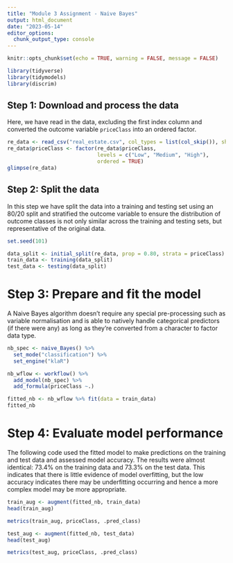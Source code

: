 ```yaml
---
title: "Module 3 Assignment - Naive Bayes"
output: html_document
date: "2023-05-14"
editor_options: 
  chunk_output_type: console
---
```


```r
knitr::opts_chunk$set(echo = TRUE, warning = FALSE, message = FALSE)
```

```r
library(tidyverse)
library(tidymodels)
library(discrim)
```

## Step 1: Download and process the data

Here, we have read in the data, excluding the first index column and converted the outcome variable `priceClass` into an ordered factor.

```r
re_data <- read_csv("real_estate.csv", col_types = list(col_skip()), show_col_types = FALSE)
re_data$priceClass <- factor(re_data$priceClass,
                             levels = c("Low", "Medium", "High"),
                             ordered = TRUE)
glimpse(re_data)
```

## Step 2: Split the data

In this step we have split the data into a training and testing set using an 80/20 split and stratified the outcome variable to ensure the distribution of outcome classes is not only similar across the training and testing sets, but representative of the original data.

```r
set.seed(101)

data_split <- initial_split(re_data, prop = 0.80, strata = priceClass)
train_data <- training(data_split)
test_data <- testing(data_split)
```

# Step 3: Prepare and fit the model

A Naive Bayes algorithm doesn't require any special pre-processing such as variable normalisation and is able to natively handle categorical predictors (if there were any) as long as they're converted from a character to factor data type.

```r
nb_spec <- naive_Bayes() %>% 
  set_mode("classification") %>% 
  set_engine("klaR")

nb_wflow <- workflow() %>% 
  add_model(nb_spec) %>% 
  add_formula(priceClass ~.)

fitted_nb <- nb_wflow %>% fit(data = train_data)
fitted_nb
```

# Step 4: Evaluate model performance

The following code used the fitted model to make predictions on the training and test data and assessed model accuracy. The results were almost identical: 73.4% on the training data and 73.3% on the test data. This indicates that there is little evidence of model overfitting, but the low accuracy indicates there may be underfitting occurring and hence a more complex model may be more appropriate.

```r
train_aug <- augment(fitted_nb, train_data)
head(train_aug)

metrics(train_aug, priceClass, .pred_class)

test_aug <- augment(fitted_nb, test_data)
head(test_aug)

metrics(test_aug, priceClass, .pred_class)
```